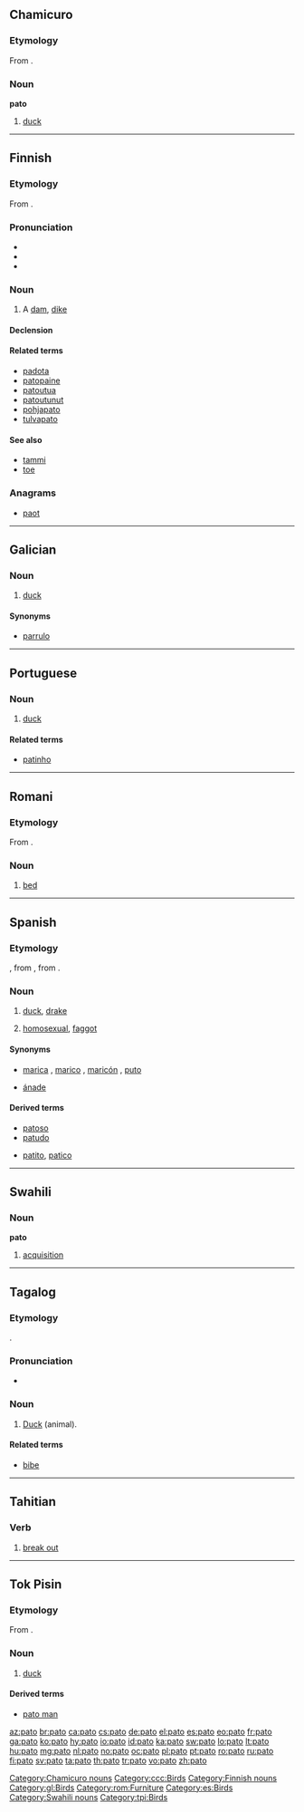 {{also|pāto}}
==Chamicuro==

===Etymology===
From {{etyl|es|ccc}} {{term|pato|lang=es}}.

===Noun===
'''pato'''

# [[duck]]

[[Category:Chamicuro nouns]]
[[Category:ccc:Birds]]

----

==Finnish==
{{wikipedia|lang=fi}}
{{Finnish index|p|a}}

===Etymology===
From {{proto|Finno-Ugric|paδɜ|lang=fi}}.

===Pronunciation===
* {{IPA|lang=fi|[ˈpɑto]}}
* {{rhymes|ɑto|lang=fi}}
* {{hyphenation|pa|to}}

===Noun===
{{fi-noun}}

# A [[dam]], [[dike]]

====Declension====
{{fi-decl-valo|pa|t|d}}

====Related terms====
* [[padota]]
* [[patopaine]]
* [[patoutua]]
* [[patoutunut]]
* [[pohjapato]]
* [[tulvapato]]

====See also====
* [[tammi]]
* [[toe]]

===Anagrams===
* [[paot#Finnish|paot]]

[[Category:Finnish nouns]]

----

==Galician==

===Noun===
{{gl-noun|m}}

# [[duck]]

====Synonyms====
* [[parrulo]]

[[Category:gl:Birds]]

----

==Portuguese==

===Noun===
{{pt-noun|m|f=pata}}

# [[duck]]

====Related terms====
* [[patinho#Portuguese|patinho]]

----

==Romani==

===Etymology===
From {{etyl|ro|rom}} {{term|pat||bed|lang=ro}}.

===Noun===
{{rom-noun|pat|m|o|ura}}

# [[bed]]

[[Category:rom:Furniture]]

----

==Spanish==

===Etymology===
{{etyl|xaa|es}} {{term||tr=páṭṭ|sc=Arab|lang=xaa}}, from {{etyl|ar|es}} {{term|بط|tr=baṭṭ||duck|sc=Arab|lang=ar}}, from {{etyl|fa|es}} {{term|بت|tr=bat, duck|sc=fa-Arab|lang=fa}}.

===Noun===
{{es-noun|m|f=pata}}

# [[duck]], [[drake]]
# {{vulgar|slang|lang=es|Antilles|Nicaragua|Venezuela|Puerto Rico}} [[homosexual]], [[faggot]]

====Synonyms====
* {{sense|homosexual}} [[marica]] {{m}}, [[marico]] {{m}}, [[maricón]] {{m}}, [[puto]] {{m}}
* {{sense|duck}} [[ánade]]

====Derived terms====
* [[patoso]]
* [[patudo]]
* {{sense|diminutives}} [[patito]], [[patico]]

[[Category:es:Birds]]

----

==Swahili==

===Noun===
'''pato'''

# [[acquisition]]

[[Category:Swahili nouns]]

----

==Tagalog==

===Etymology===
{{etyl|es|tl}} {{term|pato|lang=es||duck}}.

===Pronunciation===
* {{IPA|/ˈpaː.tɔ/|lang=tl}}

===Noun===
{{tl-noun}}

# [[duck#English|Duck]] (animal).

====Related terms====
* [[bibe#Tagalog|bibe]]

----

==Tahitian==

===Verb===
{{head|ty|verb}}

# [[break out]]

----

==Tok Pisin==

===Etymology===
From {{etyl|pt|tpi}} {{term|pato|lang=pt}}.

===Noun===
{{head|tpi|noun}}

# [[duck]]

====Derived terms====
* [[pato man]]

[[Category:tpi:Birds]]

[[az:pato]]
[[br:pato]]
[[ca:pato]]
[[cs:pato]]
[[de:pato]]
[[el:pato]]
[[es:pato]]
[[eo:pato]]
[[fr:pato]]
[[ga:pato]]
[[ko:pato]]
[[hy:pato]]
[[io:pato]]
[[id:pato]]
[[ka:pato]]
[[sw:pato]]
[[lo:pato]]
[[lt:pato]]
[[hu:pato]]
[[mg:pato]]
[[nl:pato]]
[[no:pato]]
[[oc:pato]]
[[pl:pato]]
[[pt:pato]]
[[ro:pato]]
[[ru:pato]]
[[fi:pato]]
[[sv:pato]]
[[ta:pato]]
[[th:pato]]
[[tr:pato]]
[[vo:pato]]
[[zh:pato]]